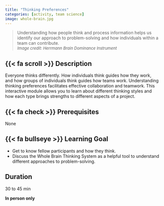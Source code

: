 ```yaml
---
title: "Thinking Preferences"
categories: [activity, team science]
image: whole-brain.jpg 
---
```


> Understanding how people think and process information helps us identify our approach to problem-solving and how individuals within a team can contribute.\
<font size="2"> *Image credit: Herrmann Brain Dominance Instrument * </font>

## {{< fa scroll >}} Description
Everyone thinks differently. How individuals think guides how they work, and how groups of individuals think guides how teams work. Understanding thinking preferences facilitates effective collaboration and teamwork. This interactive module allows you to learn about different thinking styles and how each type brings strengths to different aspects of a project.

## {{< fa check >}} Prerequisites
None

## {{< fa bullseye >}} Learning Goal
-   Get to know fellow participants and how they think.
-   Discuss the Whole Brain Thinking System as a helpful tool to understand different approaches to problem-solving.

## <i class="fa-regular fa-clock"></i> Duration
30 to 45 min

**In person only**

